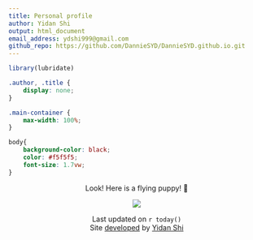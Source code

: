 ```yaml
---
title: Personal profile
author: Yidan Shi
output: html_document
email_address: ydshi999@gmail.com
github_repo: https://github.com/DannieSYD/DannieSYD.github.io.git
---
```



```r
library(lubridate)
```


```css
.author, .title {
    display: none;
}

.main-container {
    max-width: 100%;
}

body{
    background-color: black;
    color: #f5f5f5;
    font-size: 1.7vw;
}
```


<!-- ![](visuals/flying_puppy.png){width=50%} -->
<center>
Look! Here is a flying puppy!  🤩

<div align=center>
<img src="visuals/flying_puppy.png"/>
</div>

<center>
Last updated on `r today()`  
Site [developed](`r rmarkdown::metadata$github_repo`) by [Yidan Shi](mailto: `r rmarkdown::metadata$email_address`)
